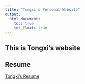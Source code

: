 ```yaml
---
title: "Tongxi's Personal Website"
output: 
  html_document:
    toc: true
    toc_float: true
---
```


## This is Tongxi's website


## Resume
[Tongxi's Resume](about.html)
